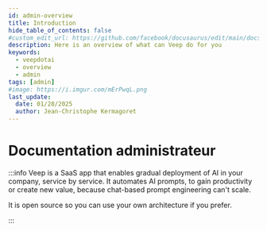 ```yaml
---
id: admin-overview
title: Introduction
hide_table_of_contents: false
#custom_edit_url: https://github.com/facebook/docusaurus/edit/main/docs/api-doc-markdown.md
description: Here is an overview of what can Veep do for you
keywords:
  - veepdotai
  - overview
  - admin
tags: [admin]
#image: https://i.imgur.com/mErPwqL.png
last_update:
  date: 01/28/2025
  author: Jean-Christophe Kermagoret
---
```


# Documentation administrateur

:::info
Veep is a SaaS app that enables gradual deployment of AI in your company, service by service. It automates AI prompts, to gain productivity or create new value, because chat-based prompt engineering can't scale.

It is open source so you can use your own architecture if you prefer.

:::

